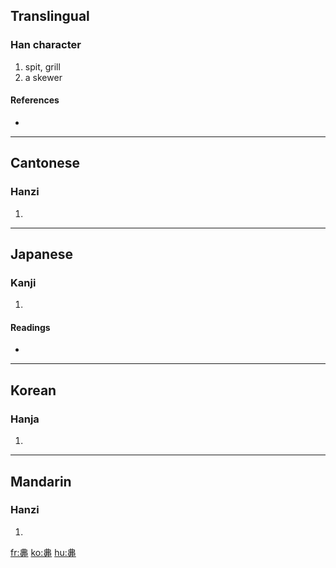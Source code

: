 ==Translingual==

===Han character===
{{Han char|rn=2|rad=丨|as=07|sn=8|four=5500<sub>6</sub>|canj=中中田田 (LLWW)}}

# spit, grill
# a skewer

====References====
* {{Han ref|kx=0080.040|dkj=00082|dj=0162.050|hdz=10030.040|uh=4E33|ud=20019|bh=CBB1|bd=52145}}

----

==Cantonese==

===Hanzi===
{{yue-hanzi|jyut=|y=chaan2}}

# {{defn|Cantonese}}

----

==Japanese==

===Kanji===
{{ja-kanji|grade=|rs=丨07}}

# {{defn|Japanese}}

====Readings====
* {{ja-readings|on=[[さん]] (san), [[せん]] (sen)|kun=[[くし]] (kushi)}}

----

==Korean==

===Hanja===
{{ko-hanja|hangeul=찬|rv=chan|mr=ch'an}}

# {{defn|Korean}}

----

==Mandarin==

===Hanzi===
{{cmn-hanzi|pin=[[chǎn]] ([[chan3]]), [[lìn]] ([[lin4]])|wg=ch'an<sup>3</sup>, lin<sup>4</sup>}}

# {{defn|Mandarin}}

[[fr:丳]]
[[ko:丳]]
[[hu:丳]]